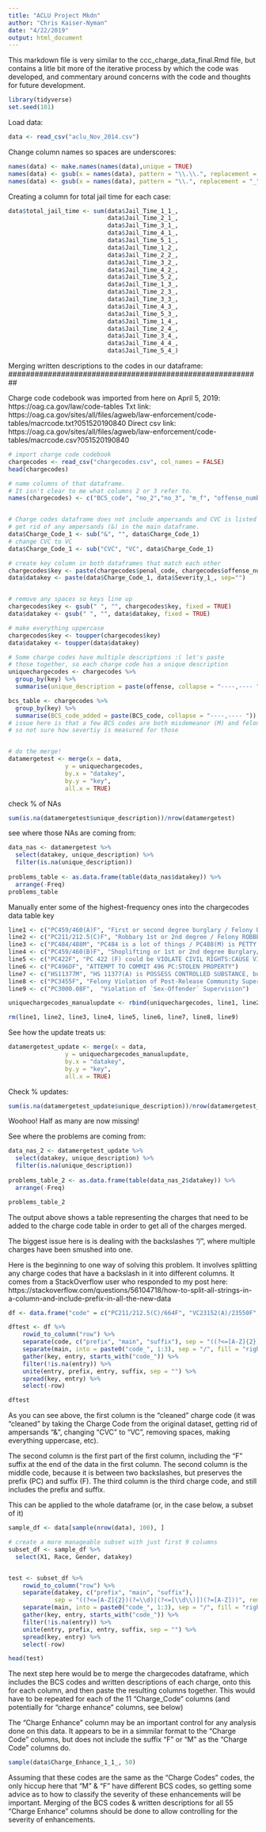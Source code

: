 ```yaml
---
title: "ACLU Project Mkdn"
author: "Chris Kaiser-Nyman"
date: "4/22/2019"
output: html_document
---
```


This markdown file is very similar to the ccc_charge_data_final.Rmd file, but contains a litle bit more of the iterative process by which the code was developed, and commentary around concerns with the code and thoughts for future development.


```r
library(tidyverse)
set.seed(101)
```

Load data:
```r

data <- read_csv("aclu_Nov_2014.csv")

```



Change column names so spaces are underscores:

```r

names(data) <- make.names(names(data),unique = TRUE)
names(data) <- gsub(x = names(data), pattern = "\\.\\.", replacement = "_")  
names(data) <- gsub(x = names(data), pattern = "\\.", replacement = "_")

```


Creating a column for total jail time for each case:

```r
data$total_jail_time <- sum(data$Jail_Time_1_1_,
                            data$Jail_Time_2_1_,
                            data$Jail_Time_3_1_,
                            data$Jail_Time_4_1_,
                            data$Jail_Time_5_1_,
                            data$Jail_Time_1_2_,
                            data$Jail_Time_2_2_,
                            data$Jail_Time_3_2_,
                            data$Jail_Time_4_2_,
                            data$Jail_Time_5_2_,
                            data$Jail_Time_1_3_,
                            data$Jail_Time_2_3_,
                            data$Jail_Time_3_3_,
                            data$Jail_Time_4_3_,
                            data$Jail_Time_5_3_,
                            data$Jail_Time_1_4_,
                            data$Jail_Time_2_4_,
                            data$Jail_Time_3_4_,
                            data$Jail_Time_4_4_,
                            data$Jail_Time_5_4_)
```






##########################################################
Merging written descriptions to the codes in our dataframe:
##########################################################


Charge code codebook was imported from here on April 5, 2019: https://oag.ca.gov/law/code-tables
Txt link: https://oag.ca.gov/sites/all/files/agweb/law-enforcement/code-tables/macrcode.txt?051520190840
Direct csv link: https://oag.ca.gov/sites/all/files/agweb/law-enforcement/code-tables/macrcode.csv?051520190840
```r

# import charge code codebook
chargecodes <- read_csv("chargecodes.csv", col_names = FALSE)
head(chargecodes)
```



```r
# name columns of that dataframe. 
# It isn't clear to me what columns 2 or 3 refer to.
names(chargecodes) <- c("BCS_code", "no_2","no_3", "m_f", "offense_number", "penal_code", "offense", "sentence")


# Charge codes dataframe does not include ampersands and CVC is listed as VC so:
# get rid of any ampersands (&) in the main dataframe.
data$Charge_Code_1 <- sub("&", "", data$Charge_Code_1)
# change CVC to VC
data$Charge_Code_1 <- sub("CVC", "VC", data$Charge_Code_1)

# create key column in both dataframes that match each other
chargecodes$key <- paste(chargecodes$penal_code, chargecodes$offense_number, chargecodes$m_f, sep="")
data$datakey <- paste(data$Charge_Code_1, data$Severity_1_, sep="")


# remove any spaces so keys line up
chargecodes$key <- gsub(" ", "", chargecodes$key, fixed = TRUE)
data$datakey <- gsub(" ", "", data$datakey, fixed = TRUE)

# make everything uppercase
chargecodes$key <- toupper(chargecodes$key)
data$datakey <- toupper(data$datakey)

# Some charge codes have multiple descriptions :( let's paste 
# those together, so each charge code has a unique description
uniquechargecodes <- chargecodes %>%
  group_by(key) %>%
  summarise(unique_description = paste(offense, collapse = "----,---- "))

bcs_table <- chargecodes %>%
  group_by(key) %>%
  summarise(BCS_code_added = paste(BCS_code, collapse = "----,---- "))
# issue here is that a few BCS codes are both misdemeanor (M) and felony (F), 
# so not sure how severtiy is measured for those


# do the merge!
datamergetest <- merge(x = data, 
                y = uniquechargecodes, 
                by.x = "datakey", 
                by.y = "key", 
                all.x = TRUE)
```

check % of NAs
```r
sum(is.na(datamergetest$unique_description))/nrow(datamergetest)

```


see where those NAs are coming from:
```r
data_nas <- datamergetest %>%
  select(datakey, unique_description) %>%
  filter(is.na(unique_description))
  
problems_table <- as.data.frame(table(data_nas$datakey)) %>%
  arrange(-Freq)
problems_table
```

Manually enter some of the highest-frequency ones into the chargecodes data table key

```r

line1 <- c("PC459/460(A)F", "First or second degree burglary / Felony BURGLARY:FIRST DEGREE")
line2 <- c("PC211/212.5(C)F", "Robbary 1st or 2nd degree / Felony ROBBERY:SECOND DEGREE")
line3 <- c("PC484/488M", "PC484 is a lot of things / PC488(M) is PETTY THEFT")
line4 <- c("PC459/460(B)F", "Shoplifting or 1st or 2nd degree Burglary/ Felony BURGLARY:SECOND DEGREE")
line5 <- c("PC422F", "PC 422 (F) could be VIOLATE CIVIL RIGHTS:CAUSE VIOLENT INJURY/ETC, or CAUSE PROPERTY DAMAGE, or THREATEN CRIME WITH INTENT TO TERRORIZE")
line6 <- c("PC496DF", "ATTEMPT TO COMMIT 496 PC:STOLEN PROPERTY")
line7 <- c("HS11377M", "HS 11377(A) is POSSESS CONTROLLED SUBSTANCE, but this has no (A)")
line8 <- c("PC3455F", "Felony Violation of Post-Release Community Supervision (PRCS)")
line9 <- c("PC3000.08F",  "Violation of `Sex-Offender` Supervision")

uniquechargecodes_manualupdate <- rbind(uniquechargecodes, line1, line2, line3, line4, line5, line6, line7, line8, line9)

rm(line1, line2, line3, line4, line5, line6, line7, line8, line9)

```


See how the update treats us:
```r
datamergetest_update <- merge(x = data, 
                y = uniquechargecodes_manualupdate, 
                by.x = "datakey", 
                by.y = "key", 
                all.x = TRUE)
```

  
Check % updates:
```r
sum(is.na(datamergetest_update$unique_description))/nrow(datamergetest_update)
```

Woohoo! Half as many are now missing!


See where the problems are coming from:
```r
data_nas_2 <- datamergetest_update %>%
  select(datakey, unique_description) %>%
  filter(is.na(unique_description))
  
problems_table_2 <- as.data.frame(table(data_nas_2$datakey)) %>%
  arrange(-Freq)

problems_table_2
```

The output above shows a table representing the charges that need to be added to the charge code table in order to get all of the charges merged.

The biggest issue here is is dealing with the backslashes "/", where multiple charges have been smushed into one.


Here is the beginning to one way of solving this problem. It involves splitting any charge codes that have a backslash in it into different columns. It comes from a StackOverflow user who responded to my post here: https://stackoverflow.com/questions/56104718/how-to-split-all-strings-in-a-column-and-include-prefix-in-all-the-new-data

```r
df <- data.frame("code" = c("PC211/212.5(C)/664F", "VC23152(A)/23550F", "PC459/460(B)M", "PC187(A)/664F"), stringsAsFactors = FALSE)

dftest <- df %>%
    rowid_to_column("row") %>%
    separate(code, c("prefix", "main", "suffix"), sep = "((?<=[A-Z]{2})(?=\\d)|(?<=[\\d\\)])(?=[A-Z]))", remove = F) %>%
    separate(main, into = paste0("code_", 1:3), sep = "/", fill = "right") %>%
    gather(key, entry, starts_with("code_")) %>%
    filter(!is.na(entry)) %>%
    unite(entry, prefix, entry, suffix, sep = "") %>%
    spread(key, entry) %>%
    select(-row)

dftest
```


As you can see above, the first column is the "cleaned" charge code (it was "cleaned" by taking the Charge Code from the original dataset, getting rid of ampersands "&", changing "CVC" to "VC", removing spaces, making everything uppercase, etc).

The second column is the first part of the first column, including the "F" suffix at the end of the data in the first column. The second column is the middle code, because it is between two backslashes, but preserves the prefix (PC) and suffix (F). The third column is the third charge code, and still includes the prefix and suffix.


This can be applied to the whole dataframe (or, in the case below, a subset of it)


```r

sample_df <- data[sample(nrow(data), 100), ]

# create a more manageable subset with just first 9 columns
subset_df <- sample_df %>%
  select(X1, Race, Gender, datakey)


test <- subset_df %>%
    rowid_to_column("row") %>%
    separate(datakey, c("prefix", "main", "suffix"), 
             sep = "((?<=[A-Z]{2})(?=\\d)|(?<=[\\d\\)])(?=[A-Z]))", remove = F) %>%
    separate(main, into = paste0("code_", 1:3), sep = "/", fill = "right") %>%
    gather(key, entry, starts_with("code_")) %>%
    filter(!is.na(entry)) %>%
    unite(entry, prefix, entry, suffix, sep = "") %>%
    spread(key, entry) %>%
    select(-row)

head(test)
```


The next step here would be to merge the chargecodes dataframe, which includes the BCS codes and written descriptions of each charge, onto this for each column, and then paste the resulting columns together. This would have to be repeated for each of the 11 "Charge_Code" columns (and potentially for "charge enhance" columns, see below)





The "Charge Enhance" column may be an important control for any analysis done on this data. It appears to be in a simmilar format to the "Charge Code" columns, but does not include the suffix "F" or "M" as the "Charge Code" columns do.

```r
sample(data$Charge_Enhance_1_1_, 50)
```


Assuming that these codes are the same as the "Charge Codes" codes, the only hiccup here that "M" & "F" have different BCS codes, so getting some advice as to how to classify the severity of these enhancements will be important. Merging of the BCS codes & written descriptions for all 55 "Charge Enhance" columns should be done to allow controlling for the severity of enhancements.




